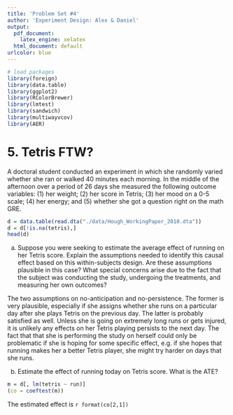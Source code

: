 ---
title: 'Problem Set #4'
author: 'Experiment Design: Alex & Daniel'
output:
  pdf_document: 
    latex_engine: xelatex
  html_document: default
urlcolor: blue
---

<!--
Some guidelines for submitting problem sets in this course:

- Please submit a PDF document rather than a Word document or a Google document.
- Please put your name at the top of your problem set.
- Please **bold** or *highlight* your numerical answers to make them easier to find.
- If you'll be using `R` or `Python` code to calculate your answers, please put the code and its output directly into your Problem Set PDF document.
- It is highly recommended, although not required, that you use the RMarkdown feature in RStudio to compose your problem set answers. RMarkdown allows you to easily intermingle analysis code and answers in one document. It is of a similar design as `jupyter` and an ipython notebook.
- You do not need to show work for trivial calculations, but showing work is always allowed.
- For answers that involve a narrative response, please feel free to describe the key concept directly and briefly, if you can do so, and do not feel pressure to go on at length.
- Please ask us questions about the problem set if you get stuck. **Don't spend more than 20 minutes puzzling over what a problem means.** 
- Please ensure that someone (us!) can compile your solution set. The best way is to use the web-hosted links we've provided. 
-->

```{r message=FALSE, warning=FALSE}
# load packages 
library(foreign)
library(data.table)
library(ggplot2)
library(RColorBrewer)
library(lmtest)
library(sandwich)
library(multiwayvcov)
library(AER)
```

# 5. Tetris FTW? 
A doctoral student conducted an experiment in which she randomly varied whether she ran or walked 40 minutes each morning. In the middle of the afternoon over a period of 26 days she measured the following outcome variables: (1) her weight; (2) her score in Tetris; (3) her mood on a 0-5 scale; (4) her energy; and (5) whether she got a question right on the math GRE. 

```{r}
d = data.table(read.dta("./data/Hough_WorkingPaper_2010.dta"))
d = d[!is.na(tetris),]
head(d)
``` 

a. Suppose you were seeking to estimate the average effect of running on her Tetris score. Explain the assumptions needed to identify this causal effect based on this within-subjects design. Are these assumptions plausible in this case? What special concerns arise due to the fact that the subject was conducting the study, undergoing the treatments, and measuring her own outcomes? 

The two assumptions on no-anticipation and no-persistence.  The former is very plausible, especially if she assigns whether she runs on a particular day after she plays Tetris on the previous day.  The latter is probably satisfied as well.  Unless she is going on extremely long runs or gets injured, it is unlikely any effects on her Tetris playing persists to the next day.  The fact that that she is performing the study on herself could only be problematic if she is hoping for some specific effect, e.g. if she hopes that running makes her a better Tetris player, she might try harder on days that she runs.

b. Estimate the effect of running today on Tetris score. What is the ATE?

```{r}
m = d[, lm(tetris ~ run)]
(co = coeftest(m))
```
The estimated effect is `r format(co[2,1])`

